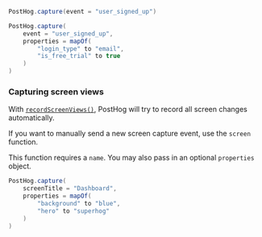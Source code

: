 
<Intro />

```java
PostHog.capture(event = "user_signed_up")
```

<NamingTip />

<SettingProperties />

```java
PostHog.capture(
    event = "user_signed_up",
    properties = mapOf(
        "login_type" to "email",
        "is_free_trial" to true
    )
)
```

### Capturing screen views

With [`recordScreenViews()`](/docs/libraries/android#all-configuration-options), PostHog will try to record all screen changes automatically.

If you want to manually send a new screen capture event, use the `screen` function.

This function requires a `name`. You may also pass in an optional `properties` object.

```java
PostHog.capture(
    screenTitle = "Dashboard",
    properties = mapOf(
        "background" to "blue",
        "hero" to "superhog"
    )
)
```
